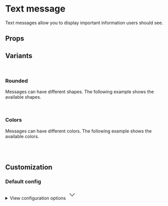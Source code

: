 
<Meta of={MessageTextStories} />

# Text message

Text messages allow you to display important information users should see.

<Primary />

## Props

<Controls />

## Variants

<br />

### Rounded

Messages can have different shapes. The following example shows the available shapes.

<div className="bg-slate-100 dark:bg-slate-900 p-6 rounded-sm">
  <div className="grid grid-cols-1 md:grid-cols-2 gap-6 w-full max-w-4xl">
    <Story of={MessageTextStories.Straight} />
    <Story of={MessageTextStories.Rounded} />
    <Story of={MessageTextStories.Smooth} />
    <Story of={MessageTextStories.Curved} />
  </div>
</div>

<br />

### Colors

Messages can have different colors. The following example shows the available colors.

<div className="bg-slate-100 dark:bg-slate-900 p-6 rounded-sm">
  <div className="grid grid-cols-1 md:grid-cols-2 gap-6 w-full max-w-4xl">
    <Story of={MessageTextStories.Smooth} />
    <Story of={MessageTextStories.Primary} />
    <Story of={MessageTextStories.Info} />
    <Story of={MessageTextStories.Success} />
    <Story of={MessageTextStories.Warning} />
    <Story of={MessageTextStories.Danger} />
    <Story of={MessageTextStories.Dark} />
    <Story of={MessageTextStories.Black} />
  </div>
</div>

<br />
<br />

## Customization

### Default config

<div className="relative">
  <details className="relative bg-slate-50 border border-slate-200 rounded-lg p-4 [&>summary>svg]:open:-rotate-180">
    <summary className="list-none cursor-pointer">
      <span className="font-sans text-slate-500">View configuration options</span>
      <svg
        className="w-5 h-5 text-slate-500 absolute top-5 end-4 transition-transform duration-300"
        xmlns="http://www.w3.org/2000/svg"
        width="32"
        height="32"
        viewBox="0 0 24 24"
      >
        <path
          fill="none"
          stroke="currentColor"
          strokeLinecap="round"
          strokeLinejoin="round"
          strokeWidth="2"
          d="m6 9l6 6l6-6"
        />
      </svg>
    </summary>

    <div className="!mt-4">
      <pre >
        {JSON.stringify(defaultConfig, null, 2)}
      </pre>
    </div>

  </details>
</div>